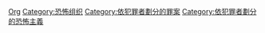 [[Category:恐怖活动|Org]]
[[Category:恐怖组织|Category:恐怖组织]]
[[Category:依犯罪者劃分的罪案|Category:依犯罪者劃分的罪案]]
[[Category:依犯罪者劃分的恐怖主義|Category:依犯罪者劃分的恐怖主義]]